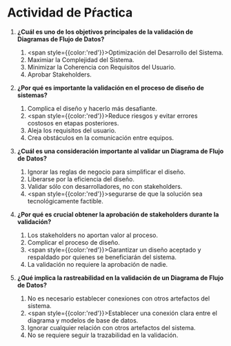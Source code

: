 # Actividad de Pŕactica

1. **¿Cuál es uno de los objetivos principales de la validación de Diagramas de Flujo de Datos?**
    1. <span style={{color:'red'}}>Optimización del Desarrollo del Sistema.</span>
    2. Maximiar la Complejidad del Sistema.
    3. Minimizar la Coherencia con Requisitos del Usuario.
    4. Aprobar Stakeholders.

2. **¿Por qué es importante la validación en el proceso de diseño de sistemas?**
    1. Complica el diseño y hacerlo más desafiante.
    2. <span style={{color:'red'}}>Reduce riesgos y evitar errores costosos en etapas posteriores.</span>
    3. Aleja los requisitos del usuario.
    4. Crea obstáculos en la comunicación entre equipos.

3. **¿Cuál es una consideración importante al validar un Diagrama de Flujo de Datos?**
    1. Ignorar las reglas de negocio para simplificar el diseño.
    2. Liberarse por la eficiencia del diseño.
    3. Validar sólo con desarrolladores, no con stakeholders.
    4. <span style={{color:'red'}}>segurarse de que la solución sea tecnológicamente factible.</span>

4. **¿Por qué es crucial obtener la aprobación de stakeholders durante la validación?**
    1. Los stakeholders no aportan valor al proceso.
    2. Complicar el proceso de diseño.
    3. <span style={{color:'red'}}>Garantizar un diseño aceptado y respaldado por quienes se beneficiarán del sistema.</span>
    4. La validación no requiere la aprobación de nadie.

5. **¿Qué implica la rastreabilidad en la validación de un Diagrama de Flujo de Datos?**
    1. No es necesario establecer conexiones con otros artefactos del sistema.
    2. <span style={{color:'red'}}>Establecer una conexión clara entre el diagrama y modelos de base de datos.</span>
    3. Ignorar cualquier relación con otros artefactos del sistema.
    4. No se requiere seguir la trazabilidad en la validación.

